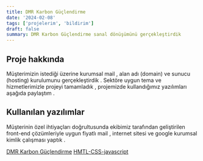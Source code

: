 ```yaml
---
title: DMR Karbon Güçlendirme
date: '2024-02-08'
tags: ['projelerim', 'bildirim']
draft: false
summary: DMR Karbon Güçlendirme sanal dönüşümünü gerçekleştirdik
---
```


## Proje hakkında

Müşterimizin istediği üzerine kurumsal mail , alan adı (domain) ve sunucu (hosting) kurulumunu gerçekleştirdik . Sektöre uygun tema ve hizmetlerimizle projeyi tamamladık , projemizde kullandığımız yazılımları aşağıda paylaştım .

## Kullanılan yazılımlar

Müşterinin özel ihtiyaçları doğrultusunda ekibimiz tarafından geliştirilen front-end çözümleriyle uygun fiyatlı mail , internet sitesi ve google kurumsal kimlik çalışması yaptık .

[DMR Karbon Güçlendirme](https://dmrkarbonguclendirme.com) [HMTL-CSS-javascript](/blog/dmrkarbonguclendirme)
